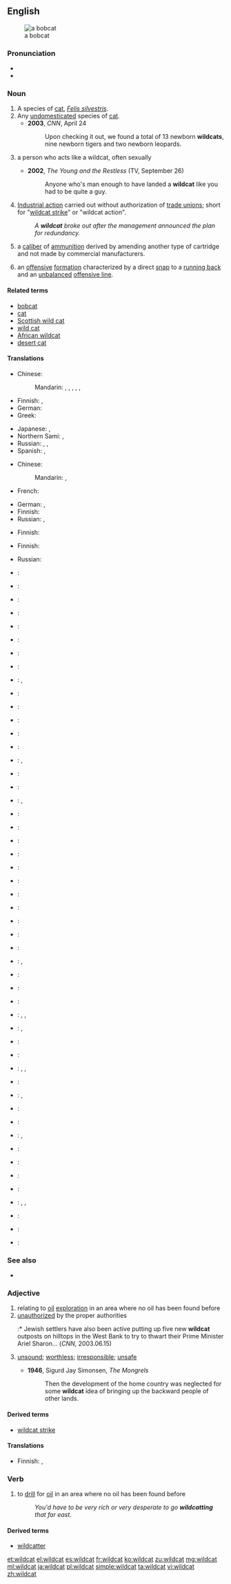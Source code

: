 ==English==
{{wikipedia}}
[[Image:Bobcatonwires.jpg|thumb|a bobcat]]

===Pronunciation===
* {{IPA|/ˈwaɪldˌkæt/}}
* {{audio|en-us-wildcat.ogg|Audio (US)|lang=en}}

===Noun===
{{en-noun|head=[[wild]][[cat]]}}

# A species of [[cat]], ''[[Felis silvestris]]''.
# Any [[undomesticated]] species of [[cat]].
#* '''2003''', ''CNN'', April 24
#*: Upon checking it out, we found a total of 13 newborn '''wildcats''', nine newborn tigers and two newborn leopards.
# {{context|figuratively|lang=en}} a person who acts like a wildcat, often sexually
#* '''2002''', ''The Young and the Restless'' (TV, September 26)
#*: Anyone who's man enough to have landed a '''wildcat''' like you had to be quite a guy.
# [[industrial action|Industrial action]] carried out without authorization of [[trade union|trade unions]]; short for "[[wildcat strike]]" or "wildcat action".
#: ''A '''wildcat''' broke out after the management announced the plan for redundancy.''
# {{context|firearms|lang=en}} a [[caliber]] of [[ammunition]] derived by amending another type of cartridge and not made by commercial manufacturers.
# {{context|American football|lang=en}} an [[offense|offensive]] [[formation]] characterized by a direct [[snap]] to a [[running back]] and an [[unbalanced]] [[offensive line]].

====Related terms====
* [[bobcat]]
* [[cat]]
* [[Scottish wild cat]]
* [[wild cat]]
* [[African wildcat]]
* [[desert cat]]

====Translations====
{{trans-top|''Felis silvestris''}}
* Chinese:
*: Mandarin: {{t|cmn|斑貓|sc=Hani}}, {{t+|cmn|斑猫|tr=bānmāo|sc=Hani}}, {{t|cmn|野貓|sc=Hani}}, {{t+|cmn|野猫|tr=yěmāo|sc=Hani}}, {{t|cmn|山貓|sc=Hani}}, {{t+|cmn|山猫|tr=shānmāo|sc=Hani}}
* Finnish: {{t|fi|villikissa}}, {{t|fi|metsäkissa}}
* German: {{t+|de|Wildkatze|f}}
* Greek: {{t+|el|αγριόγατα|f}}
{{trans-mid}}
* Japanese: {{t|ja|ヤマネコ|tr=yamaneko|sc=Jpan}}, {{t|ja|山猫|tr=やまねこ, yamaneko|sc=Jpan}}
* Northern Sami: {{t|se|vildabussá}}, {{t|se|meahccebussá}}
* Russian: {{t|ru|лесная кошка|f|tr=lesnája kóška|sc=Cyrl}}, {{t|ru|лесной кот|m|tr=lesnój kot|sc=Cyrl}}, {{t|ru|дикая кошка|f|tr=díkaja kóška|sc=Cyrl}}
* Spanish: {{t+|es|gato montés|m}}, {{t|es|gato salvaje|m}}
{{trans-bottom}}

{{trans-top|undomesticated cat}}
* Chinese:
*: Mandarin: {{t|cmn|野貓|sc=Hani}}, {{t+|cmn|野猫|tr=yěmāo|sc=Hani}}
* French: {{t+|fr|chat sauvage|m}}
{{trans-mid}}
* German: {{t+|de|Wildkatze|f}}, {{t|de|streunende Katze|f}}
* Finnish: {{t|fi|villikissa}}
* Russian: {{t|ru|дикая кошка|f|tr=díkaja kóška|sc=Cyrl}}, {{t|ru|дикий кот|m|tr=díkij kot|sc=Cyrl}} {{qualifier|male}}
{{trans-bottom}}

{{trans-top|person who acts like a wildcat}}
* Finnish: {{t|fi|villikissa}}
{{trans-mid}}
{{trans-bottom}}

{{trans-top|unauthorized industrial action}}
* Finnish: {{t+|fi|korpilakko}}
{{trans-mid}}
* Russian: {{t+|ru|скважина|f|tr=svážina|sc=Cyrl}} {{qualifier|пробурённая науга́д - no exact term exists}}
{{trans-bottom}}

{{ttbc-top|bobcat}}<!-- ??? -->
* {{ttbc|sq}}: {{t|sq|macja e egër}}
* {{ttbc|eu}}: {{t|eu|basakatu}}
* {{ttbc|be}}: {{t|be|кошка лясная|sc=Cyrl}}
* {{ttbc|br}}: {{t|br|kazh gouez}}
* {{ttbc|bg}}: {{t|bg|дива котка|tr=[[diva kotka]]|sc=Cyrl}}
* {{ttbc|ca}}: {{t|ca|gat salvatge}}
* {{ttbc|cs}}: {{t|cs|kočka divoká}}
* {{ttbc|da}}: {{t|da|vildkat}}
* {{ttbc|nl}}: {{t|nl|wilde kat|f}}, {{t|nl|wilde staking}}
* {{ttbc|eo}}: {{t|eo|sovaĝa kato}}
* {{ttbc|et}}: {{t|et|metskass}}
* {{ttbc|fo}}: {{t|fo|villkøttur}}
* {{ttbc|fr}}: {{t+|fr|chat sauvage|m}}
* {{ttbc|fur}}: {{t|fur|gjat salvadi}}
* {{ttbc|gl}}: {{t|gl|gato bravo}}, {{t|gl|gato montés}}
* {{ttbc|hop}}: {{t|hop|toho}}
* {{ttbc|hu}}: {{t+|hu|vadmacska}}
* {{ttbc|is}}: {{t+|is|villiköttur}}, {{t|is|skógarköttur}}
* {{ttbc|id}}: {{t|id|kucing liar}}
* {{ttbc|ga}}: {{t|ga|cat fiáin eorpach}}
* {{ttbc|it}}: {{t|it|gatto selvatico|m}}
* {{ttbc|ko}}: {{t+|ko|살쾡이|sc=Hang}}
* {{ttbc|lld}}: {{t|lld|giat salvare}}
* {{ttbc|lv}}: {{t|lv|karstgalvis?}}
* {{ttbc|lt}}: {{t|lt|miškinė katė}}
* {{ttbc|dsb}}: {{t|dsb|źiwa kocka}}
{{trans-mid}}
* {{ttbc|mk}}: {{t|mk|дива мачка|tr=[[diva mačka]]|sc=Cyrl}}
* {{ttbc|mt}}: {{t|mt|qattus salvaġġ}}
* {{ttbc|mrc}}: {{t|mrc|mipukwimisish}}
* {{ttbc|no}}: {{t|no|villkatt}}, {{t|no|skogkatt}}
* {{ttbc|ood}}: {{t|ood|mawith}}
* {{ttbc|oc}}: {{t|oc|cat salvatge}}
* {{ttbc|pl}}: {{t+|pl|żbik}}
* {{ttbc|pt}}: {{t|pt|gato-bravo|m}}, {{t|pt|gato-selvagem|m}}, {{t|pt|gato-montês|m}}
* {{ttbc|rom}}: {{t|rom|divlio-murtano|m}}, {{t|rom|divlio-mutsa|f}}
* {{ttbc|ro}}: {{t+|ro|pisică sălbatică}}
* {{ttbc|rm}}: {{t|rm|giat selvadi}}
* {{ttbc|sc}}: {{t|sc|gattu areste}}, {{t|sc|gattu aresti}}, {{t|sc|battu areste}}
* {{ttbc|gd}}: {{t|gd|cat fiadhaich}}
* {{ttbc|sh}}: {{t|sh|дивља мачка|sc=Cyrl}}, {{t|sh|divlja mačka}}
* {{ttbc|sk}}: {{t|sk|mačka divá}}
* {{ttbc|sl}}: {{t+|sl|divja mačka}}
* {{ttbc|es}}: {{t+|es|gato montés|m}}, {{t|es|gato silvestre|m}}
* {{ttbc|sv}}: {{t|sv|vildkatt|c}}
* {{ttbc|tr}}: {{t+|tr|yaban kedisi}}
* {{ttbc|uk}}: {{t|uk|кіт лісовий|tr=[[kit lisovij]]|sc=Cyrl}}
* {{ttbc|hsb}}: {{t|hsb|dźiwja kóčka}}
* {{ttbc|vo}}: {{qualifier|male or female}} {{t|vo|natädakat}}, {{qualifier|male}} {{t|vo|natädahikat}}, {{qualifier|female}} {{t|vo|natädajikat}}
* {{ttbc|cy}}: {{t|cy|cath wyllt}}
* {{ttbc|fy}}: {{t|fy|wylde kat}}
* {{ttbc|wo}}: {{t+|wo|siiru|alt=siiru si}}
{{trans-bottom}}

===See also===
* {{projectlink|pedia|Wildcat formation}}

===Adjective===
{{en-adj|-}}

# relating to [[oil]] [[exploration]] in an area where no oil has been found before
# [[unauthorized]] by the proper authorities
#:* Jewish settlers have also been active putting up five new '''wildcat''' outposts on hilltops in the West Bank to try to thwart their Prime Minister Ariel Sharon... (''CNN'', 2003.06.15)
# {{context|dated|lang=en}} [[unsound]]; [[worthless]]; [[irresponsible]]; [[unsafe]] <!--Webster 1913: "said to have been originally applied to the notes of an insolvent bank in Michigan upon which there was the figure of a panther" -->
#* '''1946''', Sigurd Jay Simonsen, ''The Mongrels''
#*: Then the development of the home country was neglected for some '''wildcat''' idea of bringing up the backward people of other lands.

====Derived terms====
* [[wildcat strike]]

====Translations====
{{trans-top|relating to oil exploration}}
{{trans-mid}}
{{trans-bottom}}

{{trans-top|unauthorized by the proper authorities}}
* Finnish: {{t+|fi|villi}}, {{t+|fi|luvaton}}
{{trans-mid}}
{{trans-bottom}}

===Verb===
{{en-verb|wildcat|t|ing}}

# to [[drill]] for [[oil]] in an area where no oil has been found before
#: ''You'd have to be very rich or very desperate to go '''wildcatting''' that far east.''

====Derived terms====
* [[wildcatter]]

[[et:wildcat]]
[[el:wildcat]]
[[es:wildcat]]
[[fr:wildcat]]
[[ko:wildcat]]
[[zu:wildcat]]
[[mg:wildcat]]
[[ml:wildcat]]
[[ja:wildcat]]
[[pl:wildcat]]
[[simple:wildcat]]
[[ta:wildcat]]
[[vi:wildcat]]
[[zh:wildcat]]